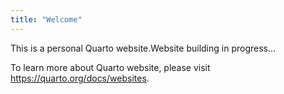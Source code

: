 ```yaml
---
title: "Welcome"
---
```

This is a personal Quarto website.Website building in progress...

To learn more about Quarto website, please visit <https://quarto.org/docs/websites>.